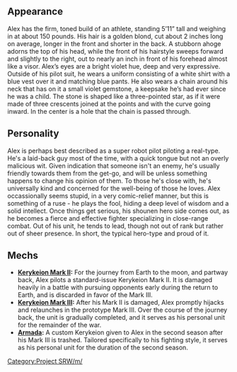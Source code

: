 ==Appearance==
Alex has the firm, toned build of an athlete, standing 5’11” tall and weighing in at about 150 pounds.  His hair is a golden blond, cut about 2 inches long on average, longer in the front and shorter in the back. A stubborn ahoge adorns the top of his head, while the front of his hairstyle sweeps forward and slightly to the right, out to nearly an inch in front of his forehead almost like a visor.  Alex’s eyes are a bright violet hue, deep and very expressive.  Outside of his pilot suit, he wears a uniform consisting of a white shirt with a blue vest over it and matching blue pants.  He also wears a chain around his neck that has on it a small violet gemstone, a keepsake he’s had ever since he was a child. The stone is shaped like a three-pointed star, as if it were made of three crescents joined at the points and with the curve going inward. In the center is a hole that the chain is passed through.

==Personality==
Alex is perhaps best described as a super robot pilot piloting a real-type.  He's a laid-back guy most of the time, with a quick tongue but not an overly malicious wit. Given indication that someone isn't an enemy, he's usually friendly towards them from the get-go, and will be unless something happens to change his opinion of them. To those he's close with, he's universally kind and concerned for the well-being of those he loves.  Alex occassionally seems stupid, in a very comic-relief manner, but this is something of a ruse - he plays the fool, hiding a deep level of wisdom and a solid intellect.  Once things get serious, his shounen hero side comes out, as he becomes a fierce and effective fighter specializing in close-range combat.  Out of his unit, he tends to lead, though not out of rank but rather out of sheer presence.  In short, the typical hero-type and proud of it.

==Mechs==
*'''[[Kerykeion Mark II]]:''' For the journey from Earth to the moon, and partway back, Alex pilots a standard-issue Kerykeion Mark II.  It is damaged heavily in a battle with pursuing opponents early during the return to Earth, and is discarded in favor of the Mark III.
*'''[[Kerykeion Mark III]]:''' After his Mark II is damaged, Alex promptly hijacks and relaunches in the prototype Mark III.  Over the course of the journey back, the unit is gradually completed, and it serves as his personal unit for the remainder of the war.
*'''[[Armada]]:''' A custom Kerykeion given to Alex in the second season after his Mark III is trashed.  Tailored specifically to his fighting style, it serves as his personal unit for the duration of the second season.

{{CheckmateWarZugzwang}}

[[Category:Project SRW/m/]]